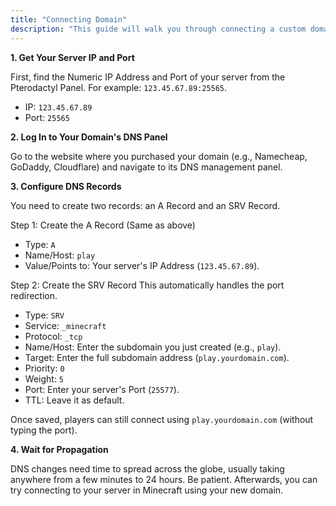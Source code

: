 ```yaml
---
title: "Connecting Domain"
description: "This guide will walk you through connecting a custom domain name to your Minecraft server, so players no longer need to type the IP address."
---
```


**1. Get Your Server IP and Port**

First, find the Numeric IP Address and Port of your server from the Pterodactyl Panel. For example: `123.45.67.89:25565`.

- IP: `123.45.67.89`
- Port: `25565`

**2. Log In to Your Domain's DNS Panel**

Go to the website where you purchased your domain (e.g., Namecheap, GoDaddy, Cloudflare) and navigate to its DNS management panel.

**3. Configure DNS Records**

You need to create two records: an A Record and an SRV Record.

Step 1: Create the A Record (Same as above)

- Type: `A`
- Name/Host: `play`
- Value/Points to: Your server's IP Address (`123.45.67.89`).

Step 2: Create the SRV Record This automatically handles the port redirection.

- Type: `SRV`
- Service: `_minecraft`
- Protocol: `_tcp`
- Name/Host: Enter the subdomain you just created (e.g., `play`).
- Target: Enter the full subdomain address (`play.yourdomain.com`).
- Priority: `0`
- Weight: `5`
- Port: Enter your server's Port (`25577`).
- TTL: Leave it as default.

Once saved, players can still connect using `play.yourdomain.com` (without typing the port).

**4. Wait for Propagation**

DNS changes need time to spread across the globe, usually taking anywhere from a few minutes to 24 hours. Be patient. Afterwards, you can try connecting to your server in Minecraft using your new domain.